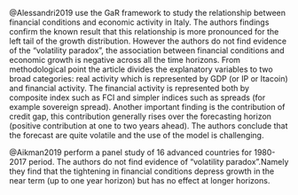 @Alessandri2019 use the GaR framework to study the relationship between
financial conditions and economic activity in Italy. The authors findings
confirm the known result that this relationship is more pronounced for the left
tail of the growth distribution. However the authors do not find evidence of the
"volatility paradox", the association between financial conditions and economic
growth is negative across all the time horizons. From methodological point the
article divides the explanatory variables to two broad categories: 
real activity which is represented by GDP (or IP or Itacoin) and
financial activity. The financial activity is represented both by composite
index such as FCI and simpler indices such as spreads
(for example sovereign spread).  Another important finding is the contribution of credit gap, this contribution generally rises over the forecasting horizon
(positive contribution at one to two years ahead). The authors conclude that the
forecast are quite volatile and the use of the model is challenging.

@Aikman2019 perform a panel study of 16 advanced countries for 1980-2017 period.
The authors do not find evidence of "volatility paradox".Namely they find that 
the tightening in financial conditions depress growth in the near term 
(up to one year horizon) but has no effect at longer horizons.
